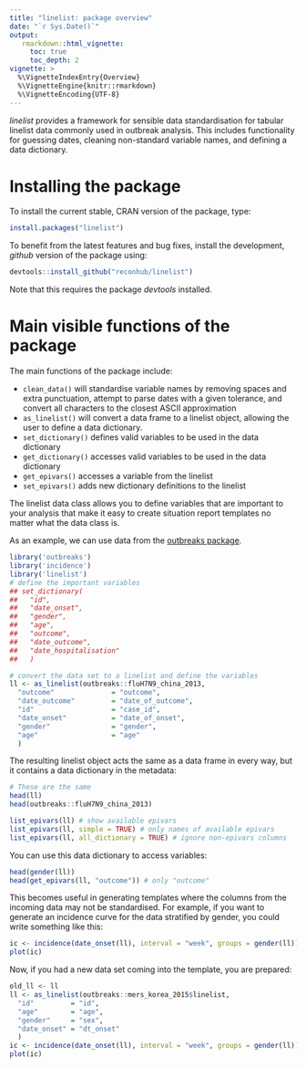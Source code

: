 ```yaml
---
title: "linelist: package overview"
date: "`r Sys.Date()`"
output:
   rmarkdown::html_vignette:
     toc: true
     toc_depth: 2
vignette: >
  %\VignetteIndexEntry{Overview}
  %\VignetteEngine{knitr::rmarkdown}
  %\VignetteEncoding{UTF-8}
---
```


*linelist* provides a framework for sensible data standardisation for tabular
linelist data commonly used in outbreak analysis. This includes functionality
for guessing dates, cleaning non-standard variable names, and defining a data
dictionary.

# Installing the package

To install the current stable, CRAN version of the package, type:

```r
install.packages("linelist")
```

To benefit from the latest features and bug fixes, install the development, *github* version of the package using:

```r
devtools::install_github("reconhub/linelist")
```

Note that this requires the package *devtools* installed.

# Main visible functions of the package

The main functions of the package include:

 - `clean_data()` will standardise variable names by removing spaces and extra
   punctuation, attempt to parse dates with a given tolerance, and convert all
   characters to the closest ASCII approximation
 - `as_linelist()` will convert a data frame to a linelist object, allowing the
   user to define a data dictionary.
 - `set_dictionary()` defines valid variables to be used in the data dictionary
 - `get_dictionary()` accesses valid variables to be used in the data dictionary
 - `get_epivars()` accesses a variable from the linelist
 - `set_epivars()` adds new dictionary definitions to the linelist
 
The linelist data class allows you to define variables that are important to
your analysis that make it easy to create situation report templates no matter
what the data class is.

As an example, we can use data from the [outbreaks 
package](https://cran.r-project.org/package=outbreaks). 

```r
library('outbreaks')
library('incidence')
library('linelist')
# define the important variables
## set_dictionary(
##   "id",
##   "date_onset",
##   "gender",
##   "age",
##   "outcome", 
##   "date_outcome", 
##   "date_hospitalisation" 
##   )

# convert the data set to a linelist and define the variables
ll <- as_linelist(outbreaks::fluH7N9_china_2013,
  "outcome"              = "outcome", 
  "date_outcome"         = "date_of_outcome", 
  "id"                   = "case_id",
  "date_onset"           = "date_of_onset",
  "gender"               = "gender",
  "age"                  = "age"
  )
```

The resulting linelist object acts the same as a data frame in every way, but
it contains a data dictionary in the metadata:

```r
# These are the same
head(ll)
head(outbreaks::fluH7N9_china_2013)

list_epivars(ll) # show available epivars
list_epivars(ll, simple = TRUE) # only names of available epivars
list_epivars(ll, all_dictionary = TRUE) # ignore non-epivars columns


```

You can use this data dictionary to access variables:

```r
head(gender(ll))
head(get_epivars(ll, "outcome")) # only "outcome"
```

This becomes useful in generating templates where the columns from the incoming
data may not be standardised. For example, if you want to generate an incidence
curve for the data stratified by gender, you could write something like this:

```r
ic <- incidence(date_onset(ll), interval = "week", groups = gender(ll))
plot(ic)
```

Now, if you had a new data set coming into the template, you are prepared:

```r
old_ll <- ll
ll <- as_linelist(outbreaks::mers_korea_2015$linelist,
  "id"         = "id",
  "age"        = "age",
  "gender"     = "sex",
  "date_onset" = "dt_onset"
  )
ic <- incidence(date_onset(ll), interval = "week", groups = gender(ll))
plot(ic)
```

